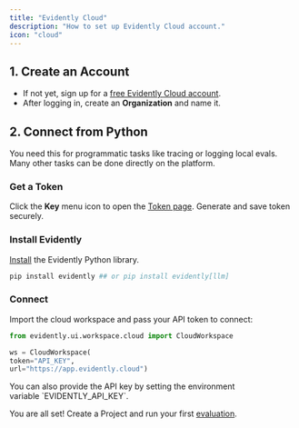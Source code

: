 ```yaml
---
title: "Evidently Cloud"
description: "How to set up Evidently Cloud account."
icon: "cloud"
---
```


## 1. Create an Account

- If not yet, sign up for a [free Evidently Cloud account](https://app.evidently.cloud/signup).
- After logging in, create an **Organization** and name it.

## 2. Connect from Python

<Info>
  You need this for programmatic tasks like tracing or logging local evals. Many other tasks can be done directly on the platform.
</Info>

### Get a Token

Click the **Key** menu icon to open the [Token page](https://app.evidently.cloud/token). Generate and save token securely.

### Install Evidently

[Install](/docs/setup/installation) the Evidently Python library.

```python
pip install evidently ## or pip install evidently[llm]
```

### Connect

Import the cloud workspace and pass your API token to connect:

```python
from evidently.ui.workspace.cloud import CloudWorkspace

ws = CloudWorkspace(
token="API_KEY",
url="https://app.evidently.cloud")
```

<Check>
  You can also provide the API key by setting the environment variable `EVIDENTLY_API_KEY`.
</Check>

You are all set\! Create a Project and run your first [evaluation](/quickstart_llm).